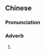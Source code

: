 {{also|啫系}}
==Chinese==
{{zh-forms|s=啫系}}

===Pronunciation===
{{zh-pron
|c=ze1 hai6
|cat=adv
}}

===Adverb===
{{zh-adv}}

# {{zh-alt-form|即係}}